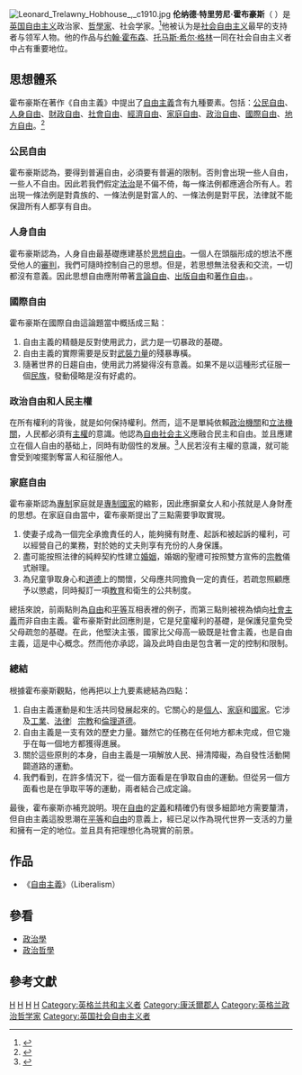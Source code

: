 [[File:Leonard_Trelawny_Hobhouse_,_c1910.jpg|thumb]] 
'''伦纳德·特里劳尼·霍布豪斯'''（{{lang-en|Leonard Trelawny Hobhouse}} {{bd|1864年|9月8日|1929年|6月21日}}）是[[英国|英国]][[自由主义|自由主义]]政治家、[[哲學家|哲學家]]、社会学家。<ref>{{cite web |author1=陳東東 |title=自由主義之前的世界 |url=http://www.aisixiang.com/data/120581.html |website=愛思想 |location=中國大陸 |language=zh-hans |date=2020-03-25 |accessdate=2020-09-19 |archive-date=2020-09-27 |archive-url=https://web.archive.org/web/20200927102006/http://www.aisixiang.com/data/120581.html |dead-url=no }}</ref>他被认为是[[社会自由主义|社会自由主义]]最早的支持者与领军人物。他的作品与[[约翰·霍布森|约翰·霍布森]]、[[托马斯·希尔·格林|托马斯·希尔·格林]]一同在社会自由主义者中占有重要地位。

==思想體系==
霍布豪斯在著作《自由主義》中提出了[[自由主義|自由主義]]含有九種要素。包括：[[公民自由|公民自由]]、[[人身自由|人身自由]]、[[財政自由|財政自由]]、[[社會自由|社會自由]]、[[經濟自由|經濟自由]]、[[家庭自由|家庭自由]]、[[政治自由|政治自由]]、[[國際自由|國際自由]]、[[地方自由|地方自由]]。<ref>{{cite book |author1=霍布豪斯 |authorlink1=倫納德·特里勞尼·霍布豪斯 |editor=劉靜芬 |title=自由主義 |date=2019年3月 |publisher=五南圖書出版股份有限公司 |location=台北市 |isbn=978-957-763-225-8 |edition=初版 |language=zh-hant}}</ref>

===公民自由===
霍布豪斯認為，要得到普遍自由，必須要有普遍的限制。否則會出現一些人自由，一些人不自由。因此若我們假定[[法治|法治]]是不偏不倚，每一條法例都應適合所有人。若出現一條法例是對貴族的、一條法例是對富人的、一條法例是對平民，法律就不能保證所有人都享有自由。

===人身自由===
霍布豪斯認為，人身自由最基礎應建基於[[思想自由|思想自由]]。一個人在頭腦形成的想法不應受他人的[[審判|審判]]，我們可隨時控制自己的思想。但是，若思想無法發表和交流，一切都沒有意義。因此思想自由應附帶著[[言論自由|言論自由]]、[[出版自由|出版自由]]和[[著作自由|著作自由]]。。

===國際自由===
霍布豪斯在國際自由這論題當中概括成三點：
#自由主義的精髓是反對使用武力，武力是一切暴政的基礎。
#自由主義的實際需要是反對[[武裝力量|武裝力量]]的殘暴專橫。
#隨著世界的日趨自由，使用武力將變得沒有意義。如果不是以這種形式征服一個[[民族|民族]]，發動侵略是沒有好處的。

===政治自由和人民主權===
在所有權利的背後，就是如何保持權利。然而，這不是單純依賴[[政治機關|政治機關]]和[[立法機關|立法機關]]，人民都必須有[[主權|主權]]的意識。他認為[[自由社会主义|自由社会主义]]應融合民主和自由。並且應建立在個人自由的基础上，同時有助個性的发展。<ref>{{cite web |author1=李立锋 |title=西方新自由主義政治思潮析評 |url=http://www.cssn.cn/zzx/xsdj_zzx/jtj/201605/t20160505_2997346.shtml |website=中國社會科學網 |publisher=中國社會科學院 |location=中國大陸 |language=zh-hans |date=2016-05-05|quote=布豪斯认为，自由社会主义既是民主的，又是自由的，“它必须建立在个人自由的基础上，它不应该是压迫而应该是促进个性的发展”；“它必须是民主的，是产生于下层而不是产生于上层的”}}</ref>人民若沒有主權的意識，就可能會受到唆擺剝奪富人和征服他人。

===家庭自由===
霍布豪斯認為[[專制|專制]]家庭就是[[專制國家|專制國家]]的縮影，因此應摒棄女人和小孩就是人身財產的思想。在家庭自由當中，霍布豪斯提出了三點需要爭取實現。
#使妻子成為一個完全承擔責任的人，能夠擁有財產、起訴和被起訴的權利，可以經營自己的業務，對於她的丈夫則享有充份的人身保護。
#盡可能按照法律的純粹契約性建立[[婚姻|婚姻]]，婚姻的聖禮可按照雙方宣佈的[[宗教|宗教]]儀式辦理。
#為兒童爭取身心和[[道德|道德]]上的關懷，父母應共同擔負一定的責任，若疏忽照顧應予以懲處，同時擬訂一項[[教育|教育]]和衛生的公共制度。
總括來說，前兩點則為[[自由|自由]]和[[平等|平等]]互相表裡的例子，而第三點則被視為傾向[[社會主義|社會主義]]而非自由主義。霍布豪斯對此回應則是，它是兒童權利的基礎，是保護兒童免受父母疏忽的基礎。在此，他堅決主張，國家比父母高一級既是社會主義，也是自由主義，這是中心概念。然而他亦承認，論及此時自由是包含著一定的控制和限制。

===總結===
根據霍布豪斯觀點，他再把以上九要素總結為四點：
#自由主義運動是和生活共同發展起來的。它關心的是[[個人|個人]]、[[家庭|家庭]]和[[國家|國家]]。它涉及[[工業|工業]]、[[法律|法律]]︴[[宗教|宗教]]和[[倫理|倫理]][[道德|道德]]。
#自由主義是一支有效的歷史力量。雖然它的任務在任何地方都未完成，但它幾乎在每一個地方都獲得進展。
#關於這些原則的本身，自由主義是一項解放人民、掃清障礙，為自發性活動開闢道路的運動。
#我們看到，在許多情況下，從一個方面看是在爭取自由的運動。但從另一個方面看也是在爭取平等的運動，兩者結合己成定論。
最後，霍布豪斯亦補充說明。現在[[自由|自由]]的[[定義|定義]]和精確仍有很多細節地方需要釐清，但自由主義這股思潮在[[平等|平等]]和[[自由|自由]]的意義上，經已足以作為現代世界一支活的力量和擁有一定的地位。並且具有把理想化為現實的前景。

==作品==
*《[[自由主義|自由主義]]》（Liberalism）

==參看==
*[[政治學|政治學]]
*[[政治哲學|政治哲學]]

==參考文獻==
{{reflist}}

{{Authority control}}
[[Category:英国社会学家|H]]
[[Category:英国政治理论家|H]]
[[Category:英国不可知论者|H]]
[[Category:牛津大学科珀斯克里斯蒂学院校友|H]]
[[Category:英格兰共和主义者|Category:英格兰共和主义者]]
[[Category:康沃爾郡人|Category:康沃爾郡人]]
[[Category:英格兰政治哲学家|Category:英格兰政治哲学家]]
[[Category:英国社会自由主义者|Category:英国社会自由主义者]]